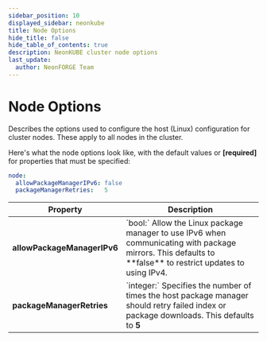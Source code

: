 ```yaml
---
sidebar_position: 10
displayed_sidebar: neonkube
title: Node Options
hide_title: false
hide_table_of_contents: true
description: NeonKUBE cluster node options
last_update:
  author: NeonFORGE Team
---
```



# Node Options

Describes the options used to configure the host (Linux) configuration for cluster nodes. These apply to all nodes in
the cluster.

Here's what the node options look like, with the default values or **[required]** for properties that must be specified:

```yaml
node:
  allowPackageManagerIPv6: false
  packageManagerRetries:   5
```

<table>
  <thead>
    <th>Property</th>
    <th>Description</th>
  </thead>
  <tr>
    <td>
      <b>allowPackageManagerIPv6</b>
    </td>
    <td>
      `bool:` Allow the Linux package manager to use IPv6 when communicating with package mirrors. This defaults to
      **false** to restrict updates to using IPv4.
    </td>
  </tr>
  <tr>
    <td>
      <b>packageManagerRetries</b>
    </td>
    <td>
      `integer:` Specifies the number of times the host package manager should retry failed index or package downloads.
      This defaults to <b>5</b>
    </td>
  </tr>
</table>
